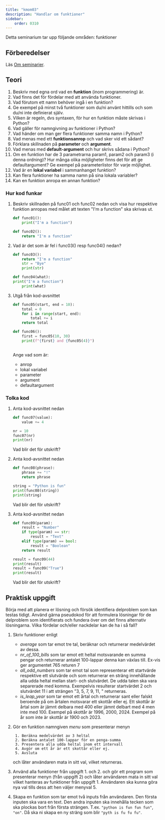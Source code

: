 ```yaml
---
title: "kmom03"
description: "Handlar om funktioner"
sidebar:
    order: 0310
---
```



Detta seminarium tar upp följande områden: funktioner


## Förberedelser

Läs [Om seminarier](../).

## <Icon name="open-book" class="inline-icon" label="Interpret code" /> Teori

1. Beskriv med egna ord vad en **funktion** (inom programmering) är.  
1. Vad finns det för fördelar med att använda funktioner.  
1. Vad förutom ett namn behöver ingå i en funktion?  
1. Ge exempel på minst två funktioner som du/ni använt hittills och som du/ni inte definierat själv.
1. Vilken är regeln, dvs syntaxen, för hur en funktion måste skrivas i Python?  
1. Vad gäller för namngivning av funktioner i Python?  
1. Vad händer om man ger flera funktioner samma namn i Python?  
1. Vad menas med ett **funktionsanrop** och vad sker vid ett sådant?  
1. Förklara skillnaden på **parameter** och **argument**.  
1. Vad menas med **default-argument** och hur skrivs sådana i Python?  
1. Om en funktion har de 3 parametrarna param1, param2 och param3 (i denna ordning)? Hur många olika möjligheter finns det för att ge defaultargument? Ge exempel på parameterlistor för varje möjlighet. 
1. Vad är en **lokal variabel** i sammanhanget funktion?
1. Kan flera funktioner ha samma namn på sina lokala variabler?
1. Kan en funktion anropa en annan funktion?


### Hur kod funkar

1. Beskriv skillnaden på func01 och func02 nedan och visa hur respektive funktion anropas med målet att texten "I'm a function" ska skrivas ut.    
    ```python
    def func01():
        print("I'm a function")
    ```
    ```python
    def func02():
        return "I'm a function"
    ```

1. Vad är det som är fel i func03() resp func04() nedan?  

    ```python
    def func03():
        return "I'm a function"
        str = "Bye"
        print(str)
    ```

    ```python
    def func04(what):
    print("I'm a function")
        print(what)
    ```

1. Utgå från kod-avsnittet  

    ```python
    def func05(start, end = 10):
        total = 0
        for i in range(start, end):
            total += i
        return total

    def func06():
        first = func05(10, 30)
        print(f"{first} and {func05(4)}")
        
    ```
    Ange vad som är:
    - anrop
    - lokal variabel
    - parameter
    - argument
    - defaultargument



### <Icon name="open-book" class="inline-icon" label="Interpret code" /> Tolka kod

1. Anta kod-avsnittet nedan  

    ```python
    def func07(value):
        value += 4

    nr = 10
    func07(nr)
    print(nr)
    ```
    Vad blir det för utskrift?  

1. Anta kod-avsnittet nedan  

    ```python
    def func08(phrase):
        phrase += "!"
        return phrase

    string = "Python is fun"
    print(func08(string))
    print(string)
    ```
    Vad blir det för utskrift?  

1. Anta kod-avsnittet nedan

    ```python
    def func09(param):
        result = "Number"
        if type(param) == str:
            result = "Text"
        elif type(param) == bool:
            result = "Boolean"
        return result

    result = func09(44)
    print(result)
    result = func09("True")
    print(result)
    ```
    Vad blir det för utskrift?


## <Icon name="seti:python" class="inline-icon" label="Write code" /> Praktisk uppgift

Börja med att planera er lösning och försök identifiera delproblem som kan testas tidigt. Använd gärna pseudokod för att formulera lösningar för de delproblem som identifierats och fundera över om det finns alternativ lösningarna. Vilka fördelar och/eller nackdelar kan de ha i så fall?

1. Skriv funktioner enligt  
    - *average* som tar emot tre tal, beräknar och returnerar medelvärdet av dessa.
    - *nr_of_100_bills* som tar emot ett heltal motsvarande en summa pengar och returnerar antalet 100-lappar denna kan växlas till. Ex-vis ger argumentet 765 returen 7
    - *all_odd_numbers* som tar emot tal som representerar ett startvärde respektive ett slutvärde och som returnerar en sträng innehållande alla udda heltal mellan start- och slutvärdet. De udda talen ska vara separerade med komma. Exempelvis resulterar startvärdet 2 och slutvärdet 11 i att strängen "3, 5, 7, 9, 11, " returneras.
    - *is_leap_year* som tar emot ett årtal och returnerar sant eller falskt beroende på om årtalen motsvarar ett skottår eller ej. Ett skottår är årtal som är jämnt delbara med 400 eller jämnt delbart med 4 men inte med 100. Exempel på skottår är 1996, 2000, 2024. Exempel på år som inte är skottår är 1900 och 2023.

1. Gör en funktion namngiven *menu* som presenterar menyn  

        1. Beräkna medelvärdet av 3 heltal
        2. Beräkna antalet 100-lappar för en penga-summa
        3. Presentera alla udda heltal inom ett intervall
        4. Avgör om ett år är ett skottår eller ej.
        5. Avsluta  

    och låter användaren mata in sitt val, vilket returneras.

1. Använd alla funktioner från uppgift 1. och 2. och gör ett program som presenterar menyn (från uppgift 2) och låter användaren mata in sitt val vilket hanteras av funktioner från uppgift 1. Användaren ska kunna göra nya val tills dess att hen väljer menyval 5. 

1. Skapa en funktion som tar emot två inputs från användaren. Den första inputen ska vara en text. Den andra inputen ska innehålla tecken som ska plockas bort från första strängen. T.ex. `"python is fun fun fun"`, `"on"`. Då ska ni skapa en ny sträng som blir `"pyth is fu fu fu"`.
